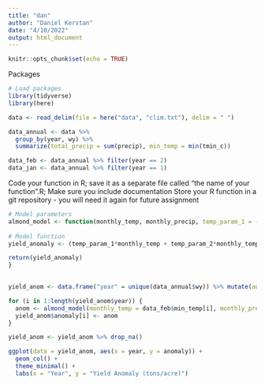 ```yaml
---
title: "dan"
author: "Daniel Kerstan"
date: "4/10/2022"
output: html_document
---
```


```r
knitr::opts_chunk$set(echo = TRUE)
```

Packages
```r
# Load packages
library(tidyverse)
library(here)
```


```r
data <- read_delim(file = here("data", "clim.txt"), delim = " ")

data_annual <- data %>%
  group_by(year, wy) %>% 
  summarize(total_precip = sum(precip), min_temp = min(tmin_c))

data_feb <- data_annual %>% filter(year == 2)
data_jan <- data_annual %>% filter(year == 1)
```

Code your function in R; save it as a separate file called “the name of your function”.R; Make sure you include documentation Store your R function in a git repository - you will need it again for future assignment
```r
# Model parameters 
almond_model <- function(monthly_temp, monthly_precip, temp_param_1 = -0.015, temp_param_2 = -0.0046, precip_param_1 = -0.07, precip_param_2 = 0.0043, constant = 0.28) {
  
# Model function
yield_anomaly <- (temp_param_1*monthly_temp + temp_param_2*monthly_temp^2 + precip_param_1*monthly_precip + precip_param_2*monthly_precip^2 + constant)

return(yield_anomaly)
}
  
```

```r
yield_anom <- data.frame("year" = unique(data_annual$wy)) %>% mutate(anomaly = NA)

for (i in 1:length(yield_anom$year)) {
  anom <- almond_model(monthly_temp = data_feb$min_temp[i], monthly_precip = data_jan$total_precip[i])
  yield_anom$anomaly[i] <- anom
}

yield_anom <- yield_anom %>% drop_na()
```

```r
ggplot(data = yield_anom, aes(x = year, y = anomaly)) +
  geom_col() +
  theme_minimal() +
  labs(x = "Year", y = "Yield Anomaly (tons/acre)")
```

